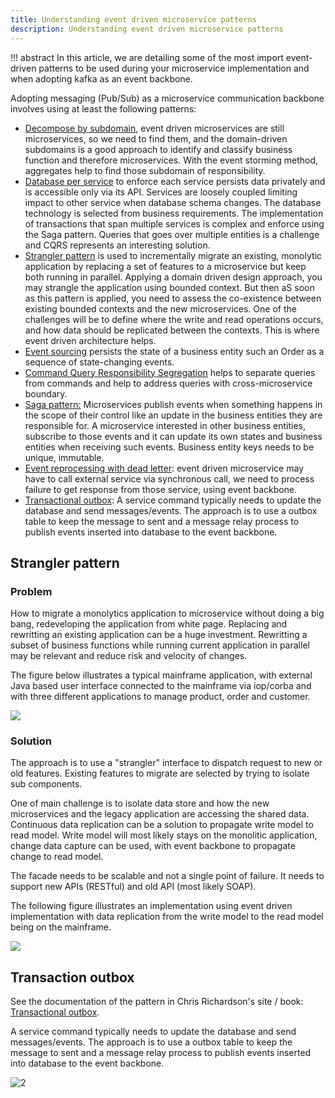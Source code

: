 ```yaml
---
title: Understanding event driven microservice patterns
description: Understanding event driven microservice patterns
---
```


!!! abstract
    In this article, we are detailing some of the most import event-driven patterns to be used during your microservice implementation and when adopting kafka as an event backbone.

Adopting messaging (Pub/Sub) as a microservice communication backbone involves using at least the following patterns:

* [Decompose by subdomain](https://microservices.io/patterns/decomposition/decompose-by-subdomain.html), event driven microservices are still microservices, so we need to find them, and the domain-driven subdomains is a good approach to identify and classify business function and therefore microservices. With the event storming method, aggregates help to find those subdomain of responsibility.
* [Database per service](https://microservices.io/patterns/data/database-per-service.html) to enforce each service persists data privately and is accessible only via its API. Services are loosely coupled limiting impact to other service when database schema changes. The database technology is selected from business requirements. The implementation of transactions that span multiple services is complex and enforce using the Saga pattern. Queries that goes over multiple entities is a challenge and CQRS represents an interesting solution.
* [Strangler pattern](#strangler-pattern) is used to incrementally migrate an existing, monolytic application by replacing a set of features to a microservice but keep both running in parallel. Applying a domain driven design approach, you may strangle the application using bounded context. But then aS soon as this pattern is applied, you need to assess the co-existence between existing bounded contexts and the new microservices. One of the challenges will be to define where the write and read operations occurs, and how data should be replicated between the contexts. This is where event driven architecture helps.
* [Event sourcing](./event-sourcing/) persists the state of a business entity such an Order as a sequence of state-changing events.
* [Command Query Responsibility Segregation](./cqrs/) helps to separate queries from commands and help to address queries with cross-microservice boundary.
* [Saga pattern:](./saga/) Microservices publish events when something happens in the scope of their control like an update in the business entities they are responsible for. A microservice interested in other business entities, subscribe to those events and it can update its own states and business entities when receiving such events. Business entity keys needs to be unique, immutable.
* [Event reprocessing with dead letter](#event-reprocessing-with-dead-letter-pattern): event driven microservice may have to call external service via synchronous call, we need to process failure to get response from those service, using event backbone.
* [Transactional outbox](https://microservices.io/patterns/data/transactional-outbox.html): A service command typically needs to update the database and send messages/events. The approach is to use a outbox table to keep the message to sent and a message relay process to publish events inserted into database to the event backbone.


## Strangler pattern

### Problem

How to migrate a monolytics application to microservice without doing a big bang, redeveloping the application from white page. Replacing and rewritting an existing application can be a huge investment. Rewritting a subset of business functions while running current application in parallel may be relevant and reduce risk and velocity of changes.

The figure below illustrates a typical mainframe application, with external Java based user interface connected to the mainframe via iop/corba and with three
 different applications to manage product, order and customer.

![](../images/stangler.png)

### Solution

The approach is to use a "strangler" interface to dispatch request to new or old features. Existing features to migrate are selected by trying to isolate sub components.

One of main challenge is to isolate data store and how the new microservices and the legacy application are accessing the shared data. Continuous data replication can be a solution to propagate write model to read model. Write model will most likely stays on the monolitic application, change data capture can be used, with event backbone to propagate change to read model.

The facade needs to be scalable and not a single point of failure. It needs to support new APIs (RESTful) and old API (most likely SOAP).

The following figure illustrates an implementation using event driven implementation with 
data replication from the write model to the read model being on the mainframe.

![](../images/strangler-2.png)

## Transaction outbox

See the documentation of the pattern in Chris Richardson's site / book: [Transactional outbox](https://microservices.io/patterns/data/transactional-outbox.html).

A service command typically needs to update the database and send messages/events. The approach is to use a outbox table to keep the message to sent and a message relay process to publish events inserted into database to the event backbone.

![2](./images/outbox.png)